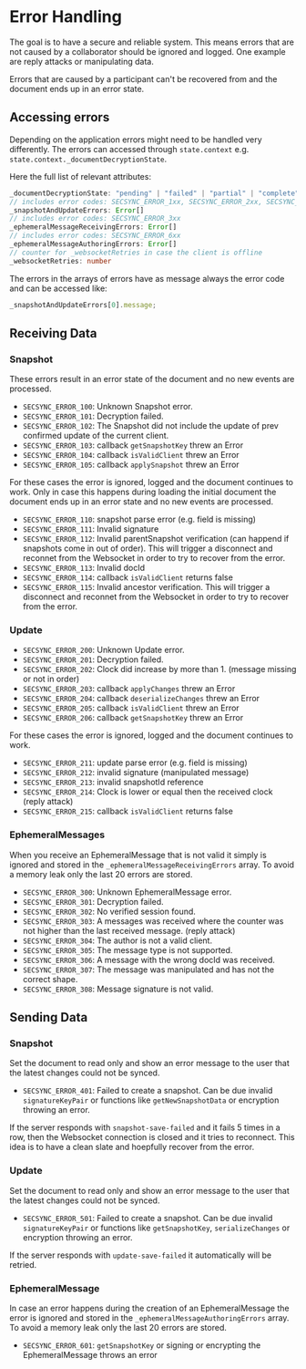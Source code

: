 # Error Handling

The goal is to have a secure and reliable system. This means errors that are not caused by a collaborator should be ignored and logged. One example are reply attacks or manipulating data.

Errors that are caused by a participant can't be recovered from and the document ends up in an error state.

## Accessing errors

Depending on the application errors might need to be handled very differently. The errors can accessed through `state.context` e.g. `state.context._documentDecryptionState`.

Here the full list of relevant attributes:

```ts
_documentDecryptionState: "pending" | "failed" | "partial" | "complete"
// includes error codes: SECSYNC_ERROR_1xx, SECSYNC_ERROR_2xx, SECSYNC_ERROR_4xx, SECSYNC_ERROR_5xx
_snapshotAndUpdateErrors: Error[]
// includes error codes: SECSYNC_ERROR_3xx
_ephemeralMessageReceivingErrors: Error[]
// includes error codes: SECSYNC_ERROR_6xx
_ephemeralMessageAuthoringErrors: Error[]
// counter for _websocketRetries in case the client is offline
_websocketRetries: number
```

The errors in the arrays of errors have as message always the error code and can be accessed like:

```ts
_snapshotAndUpdateErrors[0].message;
```

## Receiving Data

### Snapshot

These errors result in an error state of the document and no new events are processed.

- `SECSYNC_ERROR_100`: Unknown Snapshot error.
- `SECSYNC_ERROR_101`: Decryption failed.
- `SECSYNC_ERROR_102`: The Snapshot did not include the update of prev confirmed update of the current client.
- `SECSYNC_ERROR_103`: callback `getSnapshotKey` threw an Error
- `SECSYNC_ERROR_104`: callback `isValidClient` threw an Error
- `SECSYNC_ERROR_105`: callback `applySnapshot` threw an Error

For these cases the error is ignored, logged and the document continues to work. Only in case this happens during loading the initial document the document ends up in an error state and no new events are processed.

- `SECSYNC_ERROR_110`: snapshot parse error (e.g. field is missing)
- `SECSYNC_ERROR_111`: Invalid signature
- `SECSYNC_ERROR_112`: Invalid parentSnapshot verification (can happend if snapshots come in out of order). This will trigger a disconnect and reconnet from the Websocket in order to try to recover from the error.
- `SECSYNC_ERROR_113`: Invalid docId
- `SECSYNC_ERROR_114`: callback `isValidClient` returns false
- `SECSYNC_ERROR_115`: Invalid ancestor verification. This will trigger a disconnect and reconnet from the Websocket in order to try to recover from the error.

### Update

- `SECSYNC_ERROR_200`: Unknown Update error.
- `SECSYNC_ERROR_201`: Decryption failed.
- `SECSYNC_ERROR_202`: Clock did increase by more than 1. (message missing or not in order)
- `SECSYNC_ERROR_203`: callback `applyChanges` threw an Error
- `SECSYNC_ERROR_204`: callback `deserializeChanges` threw an Error
- `SECSYNC_ERROR_205`: callback `isValidClient` threw an Error
- `SECSYNC_ERROR_206`: callback `getSnapshotKey` threw an Error

For these cases the error is ignored, logged and the document continues to work.

- `SECSYNC_ERROR_211`: update parse error (e.g. field is missing)
- `SECSYNC_ERROR_212`: invalid signature (manipulated message)
- `SECSYNC_ERROR_213`: invalid snapshotId reference
- `SECSYNC_ERROR_214`: Clock is lower or equal then the received clock (reply attack)
- `SECSYNC_ERROR_215`: callback `isValidClient` returns false

### EphemeralMessages

When you receive an EphemeralMessage that is not valid it simply is ignored and stored in the `_ephemeralMessageReceivingErrors` array. To avoid a memory leak only the last 20 errors are stored.

- `SECSYNC_ERROR_300`: Unknown EphemeralMessage error.
- `SECSYNC_ERROR_301`: Decryption failed.
- `SECSYNC_ERROR_302`: No verified session found.
- `SECSYNC_ERROR_303`: A messages was received where the counter was not higher than the last received message. (reply attack)
- `SECSYNC_ERROR_304`: The author is not a valid client.
- `SECSYNC_ERROR_305`: The message type is not supported.
- `SECSYNC_ERROR_306`: A message with the wrong docId was received.
- `SECSYNC_ERROR_307`: The message was manipulated and has not the correct shape.
- `SECSYNC_ERROR_308`: Message signature is not valid.

## Sending Data

### Snapshot

Set the document to read only and show an error message to the user that the latest changes could not be synced.

- `SECSYNC_ERROR_401`: Failed to create a snapshot. Can be due invalid `signatureKeyPair` or functions like `getNewSnapshotData` or encryption throwing an error.

If the server responds with `snapshot-save-failed` and it fails 5 times in a row, then the Websocket connection is closed and it tries to reconnect. This idea is to have a clean slate and hoepfully recover from the error.

### Update

Set the document to read only and show an error message to the user that the latest changes could not be synced.

- `SECSYNC_ERROR_501`: Failed to create a snapshot. Can be due invalid `signatureKeyPair` or functions like `getSnapshotKey`, `serializeChanges` or encryption throwing an error.

If the server responds with `update-save-failed` it automatically will be retried.

### EphemeralMessage

In case an error happens during the creation of an EphemeralMessage the error is ignored and stored in the `_ephemeralMessageAuthoringErrors` array. To avoid a memory leak only the last 20 errors are stored.

- `SECSYNC_ERROR_601`: `getSnapshotKey` or signing or encrypting the EphemeralMessage throws an error
